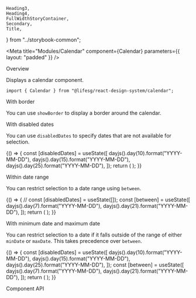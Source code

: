     Heading3,
    Heading4,
    FullWidthStoryContainer,
    Secondary,
    Title,
} from "../storybook-common";

<Meta
    title="Modules/Calendar"
    component={Calendar}
    parameters={{ layout: "padded" }}
/>

<Title>Calendar</Title>

<Secondary>Overview</Secondary>

Displays a calendar component.

```tsx
import { Calendar } from "@lifesg/react-design-system/calendar";
```

<Canvas>
    <Story name="Calendar">
        <FullWidthStoryContainer>
            <Calendar />
        </FullWidthStoryContainer>
    </Story>
</Canvas>

<Heading3>With border</Heading3>

You can use `showBorder` to display a border around the calendar.

<Canvas>
    <Story name="With border">
        <FullWidthStoryContainer>
            <Calendar showBorder={true} />
        </FullWidthStoryContainer>
    </Story>
</Canvas>

<Heading3>With disabled dates</Heading3>

You can use `disabledDates` to specify dates that are not available for selection.

<Canvas>
    <Story name="With disabled dates">
        {() => {
            const [disabledDates] = useState([
                dayjs().day(10).format("YYYY-MM-DD"),
                dayjs().day(15).format("YYYY-MM-DD"),
                dayjs().day(25).format("YYYY-MM-DD"),
            ]);
            return (
                <FullWidthStoryContainer>
                    <Calendar disabledDates={disabledDates} />
                </FullWidthStoryContainer>
            );
        }}
    </Story>
</Canvas>

<Heading3>Within date range</Heading3>

You can restrict selection to a date range using `between`.

<Canvas>
    <Story name="Within date range">
        {() => {
            // const [disabledDates] = useState([]);
            const [between] = useState([
                dayjs().day(7).format("YYYY-MM-DD"),
                dayjs().day(21).format("YYYY-MM-DD"),
            ]);
            return (
                <FullWidthStoryContainer>
                    <Calendar between={between} />
                </FullWidthStoryContainer>
            );
        }}
    </Story>
</Canvas>

<Heading3>With minimum date and maximum date</Heading3>

You can restrict selection to a date if it falls outside of the range of either `minDate` or `maxDate`.
This takes precedence over `between`.

<Canvas>
    <Story name="With minimum date and maximum date">
        {() => {
            const [disabledDates] = useState([
                dayjs().day(10).format("YYYY-MM-DD"),
                dayjs().day(15).format("YYYY-MM-DD"),
                dayjs().day(25).format("YYYY-MM-DD"),
            ]);
            const [between] = useState([
                dayjs().day(7).format("YYYY-MM-DD"),
                dayjs().day(21).format("YYYY-MM-DD"),
            ]);
            return (
                <FullWidthStoryContainer>
                    <Calendar
                        disabledDates={disabledDates}
                        minDate="2023-05-07"
                        maxDate="2024-05-15"
                        between={between}
                    />
                </FullWidthStoryContainer>
            );
        }}
    </Story>
</Canvas>

<Secondary>Component API</Secondary>

<PropsTable />
